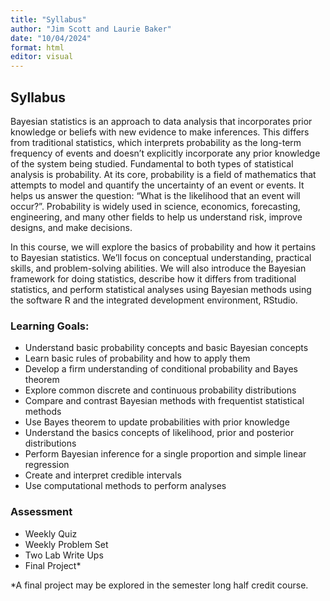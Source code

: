 ```yaml
---
title: "Syllabus"
author: "Jim Scott and Laurie Baker"
date: "10/04/2024"
format: html
editor: visual
---
```


## Syllabus

Bayesian statistics is an approach to data analysis that incorporates prior knowledge or beliefs with new evidence to make inferences. This differs from traditional statistics, which interprets probability as the long-term frequency of events and doesn’t explicitly incorporate any prior knowledge of the system being studied. Fundamental to both types of statistical analysis is probability. At its core, probability is a field of mathematics that attempts to model and quantify the uncertainty of an event or events. It helps us answer the question: “What is the likelihood that an event will occur?”. Probability is widely used in science, economics, forecasting, engineering, and many other fields to help us understand risk, improve designs, and make decisions.

In this course, we will explore the basics of probability and how it pertains to Bayesian statistics. We’ll focus on conceptual understanding, practical skills, and problem-solving abilities. We will also introduce the Bayesian framework for doing statistics, describe how it differs from traditional statistics, and perform statistical analyses using Bayesian methods using the software R and the integrated development environment, RStudio.

### Learning Goals:

-   Understand basic probability concepts and basic Bayesian concepts
-   Learn basic rules of probability and how to apply them
-   Develop a firm understanding of conditional probability and Bayes theorem
-   Explore common discrete and continuous probability distributions
-   Compare and contrast Bayesian methods with frequentist statistical methods
-   Use Bayes theorem to update probabilities with prior knowledge
-   Understand the basics concepts of likelihood, prior and posterior distributions
-   Perform Bayesian inference for a single proportion and simple linear regression
-   Create and interpret credible intervals
-   Use computational methods to perform analyses

### Assessment

-   Weekly Quiz
-   Weekly Problem Set
-   Two Lab Write Ups
-   Final Project\*

\*A final project may be explored in the semester long half credit course.
